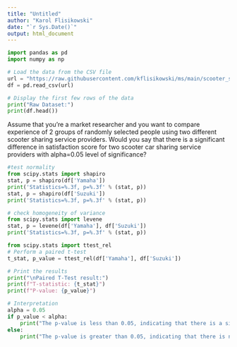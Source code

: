 ```yaml
---
title: "Untitled"
author: "Karol Flisikowski"
date: "`r Sys.Date()`"
output: html_document
---
```


```python
import pandas as pd
import numpy as np
```

```python
# Load the data from the CSV file
url = "https://raw.githubusercontent.com/kflisikowski/ms/main/scooter_satisfaction2.csv"
df = pd.read_csv(url)

# Display the first few rows of the data
print("Raw Dataset:")
print(df.head())
```

Assume that you’re a market researcher and you want to compare experience of 2 groups of randomly selected people using two different scooter sharing service providers. Would you say that there is a significant difference in satisfaction score for two scooter car sharing service providers with alpha=0.05 level of significance?

```python
#test normality 
from scipy.stats import shapiro
stat, p = shapiro(df['Yamaha'])
print('Statistics=%.3f, p=%.3f' % (stat, p))
stat, p = shapiro(df['Suzuki'])
print('Statistics=%.3f, p=%.3f' % (stat, p))
```


```python
# check homogeneity of variance
from scipy.stats import levene
stat, p = levene(df['Yamaha'], df['Suzuki'])
print('Statistics=%.3f, p=%.3f' % (stat, p))
```



```python
from scipy.stats import ttest_rel
# Perform a paired t-test
t_stat, p_value = ttest_rel(df['Yamaha'], df['Suzuki'])

# Print the results
print("\nPaired T-Test result:")
print(f"T-statistic: {t_stat}")
print(f"P-value: {p_value}")

# Interpretation
alpha = 0.05
if p_value < alpha:
    print("The p-value is less than 0.05, indicating that there is a significant difference in satisfaction scores between Yamaha and Suzuki.")
else:
    print("The p-value is greater than 0.05, indicating that there is no significant difference in satisfaction scores between Yamaha and Suzuki.")
```




